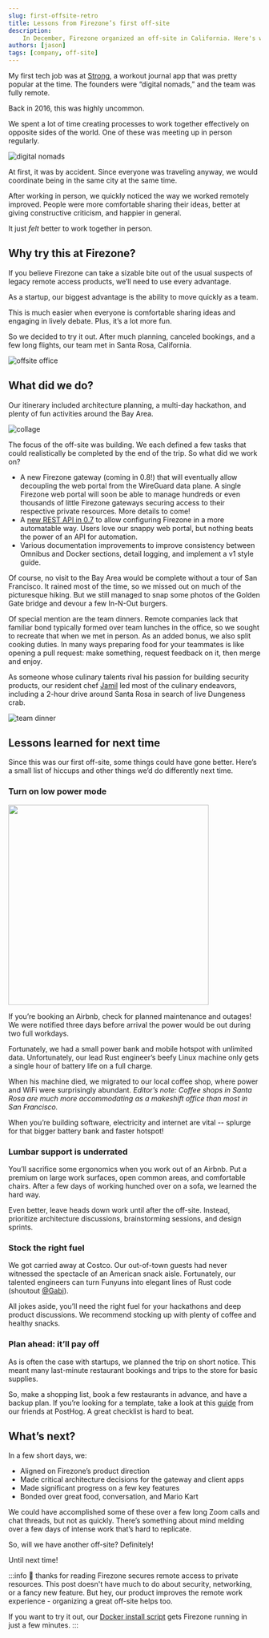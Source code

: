```yaml
---
slug: first-offsite-retro
title: Lessons from Firezone’s first off-site
description:
    In December, Firezone organized an off-site in California. Here's what we learned.
authors: [jason]
tags: [company, off-site]
---
```


My first tech job was at [Strong](https://www.strong.app/), a workout journal app that was pretty popular at the time. The founders were “digital nomads,” and the team was fully remote.

Back in 2016, this was highly uncommon.

We spent a lot of time creating processes to work together effectively on opposite sides of the world. One of these was meeting up in person regularly.

![digital nomads](https://user-images.githubusercontent.com/52545545/211626078-6f64a4f4-ec37-40cd-8bb5-a6b9b122f351.png)

At first, it was by accident. Since everyone was traveling anyway, we would coordinate being in the same city at the same time.

After working in person, we quickly noticed the way we worked remotely improved. People were more comfortable sharing their ideas, better at giving constructive criticism, and happier in general.

It just _felt_ better to work together in person.

## Why try this at Firezone?

If you believe Firezone can take a sizable bite out of the usual suspects of legacy remote access products, we’ll need to use every advantage.

As a startup, our biggest advantage is the ability to move quickly as a team.

This is much easier when everyone is comfortable sharing ideas and engaging in lively debate. Plus, it’s a lot more fun.

So we decided to try it out. After much planning, canceled bookings, and a few long flights, our team met in Santa Rosa, California.

![offsite office](https://user-images.githubusercontent.com/52545545/211517211-ff1d5503-a367-4e6b-a670-067c447ed415.png)

## What did we do?

Our itinerary included architecture planning, a multi-day hackathon, and plenty of fun activities around the Bay Area. 

![collage](https://user-images.githubusercontent.com/52545545/211988059-02f3083a-116b-462e-a5ff-90af4fab63fc.png)

The focus of the off-site was building. We each defined a few tasks that could realistically be completed by the end of the trip. So what did we work on?

* A new Firezone gateway (coming in 0.8!) that will eventually allow decoupling the web portal from the WireGuard data plane. A single Firezone web portal will soon be able to manage hundreds or even thousands of little Firezone gateways securing access to their respective private resources. More details to come!
* A [new REST API in 0.7](https://github.com/firezone/firezone/releases) to allow configuring Firezone in a more automatable way. Users love our snappy web portal, but nothing beats the power of an API for automation.
* Various documentation improvements to improve consistency between Omnibus and Docker sections, detail logging, and implement a v1 style guide.

Of course, no visit to the Bay Area would be complete without a tour of San Francisco. It rained most of the time, so we missed out on much of the picturesque hiking. But we still managed to snap some photos of the Golden Gate bridge and devour a few In-N-Out burgers.

Of special mention are the team dinners. Remote companies lack that familiar bond typically formed over team lunches in the office, so we sought to recreate that when we met in person. As an added bonus, we also split cooking duties. In many ways preparing food for your teammates is like opening a pull request: make something, request feedback on it, then merge and enjoy.

As someone whose culinary talents rival his passion for building security products, our resident chef [Jamil](https://twitter.com/jamilbk) led most of the culinary endeavors, including a 2-hour drive around Santa Rosa in search of live Dungeness crab.

![team dinner](https://user-images.githubusercontent.com/167144/214394961-ecbff7d8-2f9c-48a6-a906-c387366169f3.jpeg)


## Lessons learned for next time

Since this was our first off-site, some things could have gone better. Here’s a small list of hiccups and other things we’d do differently next time.

### Turn on low power mode

<img src="https://user-images.githubusercontent.com/52545545/211503302-4b2e2e74-06e8-4929-aa5b-a336af25a450.png" width="400" />

If you’re booking an Airbnb, check for planned maintenance and outages! We were notified three days before arrival the power would be out during two full workdays.

Fortunately, we had a small power bank and mobile hotspot with unlimited data. Unfortunately, our lead Rust engineer’s beefy Linux machine only gets a single hour of battery life on a full charge.

When his machine died, we migrated to our local coffee shop, where power and WiFi were surprisingly abundant. _Editor’s note: Coffee shops in Santa Rosa are much more accommodating as a makeshift office than most in San Francisco._

When you’re building software, electricity and internet are vital -- splurge for that bigger battery bank and faster hotspot!

### Lumbar support is underrated

You’ll sacrifice some ergonomics when you work out of an Airbnb. Put a premium on large work surfaces, open common areas, and comfortable chairs. After a few days of working hunched over on a sofa, we learned the hard way.

Even better, leave heads down work until after the off-site. Instead, prioritize architecture discussions, brainstorming sessions, and design sprints. 

### Stock the right fuel

We got carried away at Costco. Our out-of-town guests had never witnessed the spectacle of an American snack aisle. Fortunately, our talented engineers can turn Funyuns into elegant lines of Rust code (shoutout [@Gabi](https://github.com/conectado)). 

All jokes aside, you’ll need the right fuel for your hackathons and deep product discussions. We recommend stocking up with plenty of coffee and healthy snacks.

### Plan ahead: it’ll pay off

As is often the case with startups, we planned the trip on short notice. This meant many last-minute restaurant bookings and trips to the store for basic supplies.

So, make a shopping list, book a few restaurants in advance, and have a backup plan. If you’re looking for a template, take a look at this [guide](https://posthog.com/handbook/company/offsites#how-to-plan-an-offsite-in-8-weeks---a-checklist) from our friends at PostHog. A great checklist is hard to beat.

## What’s next?

In a few short days, we:
* Aligned on Firezone’s product direction
* Made critical architecture decisions for the gateway and client apps
* Made significant progress on a few key features
* Bonded over great food, conversation, and Mario Kart

We could have accomplished some of these over a few long Zoom calls and chat threads, but not as quickly. There’s something about mind melding over a few days of intense work that’s hard to replicate.

So, will we have another off-site? Definitely!

Until next time!

:::info 👋 thanks for reading
Firezone secures remote access to private resources. This post doesn't have much to do about security, networking, or a fancy new feature. But hey, our product improves the remote work experience - organizing a great off-site helps too.

If you want to try it out, our [Docker install script](https://docs.firezone.dev/?utm_source=blog) gets Firezone running in just a few minutes.
:::
